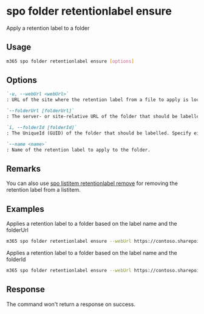
# spo folder retentionlabel ensure

Apply a retention label to a folder

## Usage

```sh
m365 spo folder retentionlabel ensure [options]
```

## Options

```md definition-list
`-u, --webUrl <webUrl>`
: URL of the site where the retention label from a file to apply is located

`--folderUrl [folderUrl]`
: The server- or site-relative URL of the folder that should be labelled. Specify either `folderUrl` or `folderId` but not both.

`i, --folderId [folderId]`
: The UniqueId (GUID) of the folder that should be labelled. Specify either `folderUrl` or `folderId` but not both.

`--name <name>`
: Name of the retention label to apply to the folder.
```

<Global />

## Remarks

You can also use [spo listitem retentionlabel remove](./../../../cmd/spo//listitem/listitem-retentionlabel-remove.mdx) for removing the retention label from a listitem.

## Examples

Applies a retention label to a folder based on the label name and the folderUrl

```sh
m365 spo folder retentionlabel ensure --webUrl https://contoso.sharepoint.com/sites/project-x --folderUrl '/Shared Documents' --name 'Some label'
```

Applies a retention label to a folder based on the label name and the folderId

```sh
m365 spo folder retentionlabel ensure --webUrl https://contoso.sharepoint.com/sites/project-x --folderId '26541f96-017c-4189-a604-599e083533b8'  --name 'Some label'
```

## Response

The command won't return a response on success.
